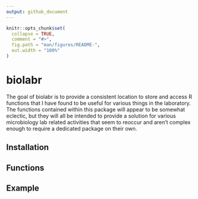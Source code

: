 ```yaml
---
output: github_document
---
```


<!-- README.md is generated from README.Rmd. Please edit that file -->

```r
knitr::opts_chunk$set(
  collapse = TRUE,
  comment = "#>",
  fig.path = "man/figures/README-",
  out.width = "100%"
)
```

# biolabr

<!-- badges: start -->
<!-- badges: end -->

The goal of biolabr is to provide a consistent location to store and access R functions that I have found to be useful for various things in the laboratory. The functions contained within this package will appear to be somewhat eclectic, but they will all be intended to provide a solution for various microbiology lab related activities that seem to reoccur and aren't complex enough to require a dedicated package on their own. 

## Installation




## Functions



## Example



